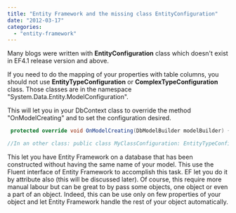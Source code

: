 ```yaml
---
title: "Entity Framework and the missing class EntityConfiguration"
date: "2012-03-17"
categories: 
  - "entity-framework"
---
```


Many blogs were written with **EntityConfiguration** class which doesn't exist in EF4.1 release version and above.

If you need to do the mapping of your properties with table columns, you should not use **EntityTypeConfiguration** or **ComplexTypeConfiguration** class. Those classes are in the namespace "System.Data.Entity.ModelConfiguration".

This will let you in your DbContext class to override the method "OnModelCreating" and to set the configuration desired.


```csharp
 protected override void OnModelCreating(DbModelBuilder modelBuilder) { //... modelBuilder.Configurations.Add(new MyClassConfiguration()); base.OnModelCreating(modelBuilder); }

//In an other class: public class MyClassConfiguration: EntityTypeConfiguration<MyClass> { public MyClassConfiguration() { ToTable("MySuperOtherNameTable"); Property(c => c.Code).HasColumnName("Code_Col1"); Property(c => c.Name"Name_FR_CANADA"); } } 
```

This let you have Entity Framework on a database that has been constructed without having the same name of your model. This use the Fluent interface of Entity Framework to accomplish this task. EF let you do it by attribute also (this will be discussed later). Of course, this require more manual labour but can be great to by pass some objects, one object or even a part of an object. Indeed, this can be use only on few properties of your object and let Entity Framework handle the rest of your object automatically.
